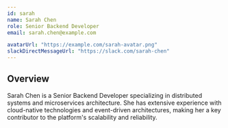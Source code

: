 ```yaml
---
id: sarah
name: Sarah Chen
role: Senior Backend Developer
email: sarah.chen@example.com

avatarUrl: "https://example.com/sarah-avatar.png"
slackDirectMessageUrl: "https://slack.com/sarah-chen"
---
```


## Overview
Sarah Chen is a Senior Backend Developer specializing in distributed systems and microservices architecture. She has extensive experience with cloud-native technologies and event-driven architectures, making her a key contributor to the platform's scalability and reliability.
